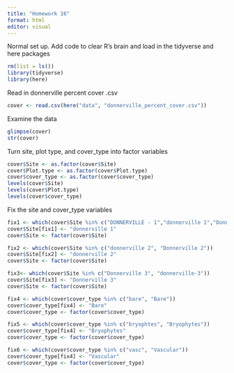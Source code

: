 ```yaml
---
title: "Homework 16"
format: html
editor: visual
---
```


Normal set up. Add code to clear R's brain and load in the tidyverse and here packages
```r
rm(list = ls())
library(tidyverse)
library(here)
```

Read in donnerville percent cover .csv
```r
cover <- read.csv(here("data", "donnerville_percent_cover.csv"))
```

Examine the data
```r
glimpse(cover)
str(cover)
```

Turn site, plot type, and cover_type into factor variables
```r
cover$Site <- as.factor(cover$Site)
cover$Plot.type <- as.factor(cover$Plot.type)
cover$cover_type <- as.factor(cover$cover_type)
levels(cover$Site)
levels(cover$Plot.type)
levels(cover$cover_type)
```

Fix the site and cover_type variables
```r
fix1 <- which(cover$Site %in% c("DONNERVILLE - 1","donnerville 1","Donnerville 1"))
cover$Site[fix1] <- "donnerville 1"
cover$Site <- factor(cover$Site)
```

```r
fix2 <- which(cover$Site %in% c("donnerville 2", "Donnerville 2"))
cover$Site[fix2] <- "donnerville 2"
cover$Site <- factor(cover$Site)
```

```r
fix3<- which(cover$Site %in% c("Donnerville 3", "donnerville-3"))
cover$Site[fix3] <- "Donnerville 3"
cover$Site <- factor(cover$Site)
```

```r
fix4 <- which(cover$cover_type %in% c("bare", "Bare"))
cover$cover_type[fix4] <- "Bare"
cover$cover_type <- factor(cover$cover_type)
```

```r
fix5 <- which(cover$cover_type %in% c("bryophtes", "Bryophytes"))
cover$cover_type[fix4] <- "Bryophytes"
cover$cover_type <- factor(cover$cover_type)
```

```r
fix6 <- which(cover$cover_type %in% c("vasc", "Vascular"))
cover$cover_type[fix4] <- "Vascular"
cover$cover_type <- factor(cover$cover_type)
```


